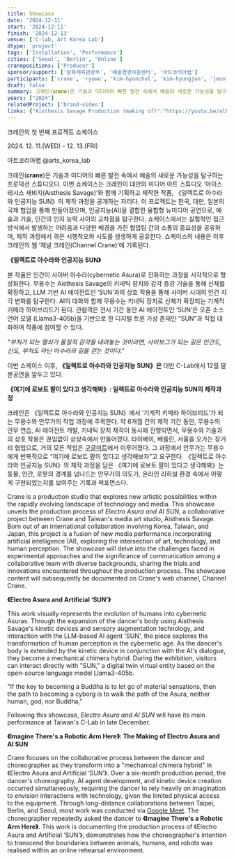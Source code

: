 ```yaml
---
title: Showcase
date: '2024-12-11'
start: '2024-12-11'
finish: '2024-12-13'
venue: ['C-lab, Art Korea Lab']
dtype: 'project'
tags: ['Installation', 'Performance']
cities: ['Seoul', 'Berlin', 'Online']
cranepositions: ['Producer']
sponsor/support: ['문화체육관광부', '예술경영지원센터', '아트코리아랩']
participants: ['crane', 'ryuwu', 'kim-hyunchul', 'kim-hyungjun', 'jeon-woosang', 'yuki-matsukura', 'nam-donghun', 'jung-daewon', 'lee-seungyoun']
draft: false
summary: 크레인(𝐜𝐫𝐚𝐧𝐞)은 기술과 미디어의 빠른 발전 속에서 예술의 새로운 가능성을 탐구하는 프로덕션 스튜디오다. 이번 쇼케이스는 크레인이 대만의 미디어 아트 스튜디오 ‘아이스테시스 새비지(Aisthesis Savage)’와 함께 기획하고 제작한 작품, 《일렉트로 아수라와 인공지능 SUN》의 제작 과정을 공개하는 자리다. 이 프로젝트는 한국, 대만, 일본의 국제 협업을 통해 만들어졌으며, 인공지능(AI)을 결합한 융합형 뉴미디어 공연으로, 예술과 기술, 인간의 인지 능력 사이의 교차점을 탐구한다. 쇼케이스에서는 실험적인 접근 방식에서 발생하는 어려움과 다양한 배경을 가진 협업팀 간의 소통의 중요성을 공유하며, 제작 과정에서 겪은 시행착오와 시도를 생생하게 공유한다. 쇼케이스의 내용은 이후 크레인의 웹 ‘채널 크레인(Channel Crane)’에 기록된다. 
years: ["2024"]
relatedProject: ['brand-video']
links: {"Aisthesis Savage Production (making of)":"https://youtu.be/alN8Gp69CCo?si=lNvm72ZbhulMgdIR","Choreography (making of)":"https://youtu.be/_EZ7XuLNjYk?si=hocZHL61p2g3o36J"}
---
```


크레인의 첫 번째 프로젝트 쇼케이스

2024\. 12. 11.(WED) - 12. 13.(FRI)

아트코리아랩 @arts_korea_lab


크레인(𝐜𝐫𝐚𝐧𝐞)은 기술과 미디어의 빠른 발전 속에서 예술의 새로운 가능성을 탐구하는 프로덕션 스튜디오다. 이번 쇼케이스는 크레인이 대만의 미디어 아트 스튜디오 ‘아이스테시스 새비지(Aisthesis Savage)’와 함께 기획하고 제작한 작품, 《일렉트로 아수라와 인공지능 SUN》의 제작 과정을 공개하는 자리다. 이 프로젝트는 한국, 대만, 일본의 국제 협업을 통해 만들어졌으며, 인공지능(AI)을 결합한 융합형 뉴미디어 공연으로, 예술과 기술, 인간의 인지 능력 사이의 교차점을 탐구한다. 쇼케이스에서는 실험적인 접근 방식에서 발생하는 어려움과 다양한 배경을 가진 협업팀 간의 소통의 중요성을 공유하며, 제작 과정에서 겪은 시행착오와 시도를 생생하게 공유한다. 쇼케이스의 내용은 이후 크레인의 웹 ‘채널 크레인(Channel Crane)’에 기록된다. 

**《일렉트로 아수라와 인공지능 SUN》**

본 작품은 인간이 사이버 아수라(cybernetic Asura)로 진화하는 과정을 시각적으로 형상화한다. 무용수는 Aisthesis Savage의 키네틱 장치와 감각 증강 기술을 통해 신체를 확장하고, LLM 기반 AI 에이전트인 ‘SUN’과의 상호 작용을 통해 사이버 시대의 인간 지각 변화를 탐구한다.  AI의 대화와 함께 무용수는 키네틱 장치로 신체가 확장되는 기계적 키메라 하이브리드가 된다. 관람객은 전시 기간 동안 AI 에이전트인 ‘SUN’은 오픈 소스 언어 모델 (Llama3-405b)을 기반으로 한 디지털 트윈 가상 존재인 "SUN"과 직접 대화하며 작품에 참여할 수 있다. 

*"부처가 되는 열쇠가 물질적 감각을 내려놓는 것이라면, 사이보그가 되는 길은 인간도, 신도, 부처도 아닌 아수라의 길을 걷는 것이다."*

이번 쇼케이스 이후, **《일렉트로 아수라와 인공지능 SUN》은** 대만 C-Lab에서 12월 말 본공연을 앞두고 있다. 

**《여기에 로보트 팔이 있다고 생각해봐》: 일렉트로 아수라와 인공지능 SUN의 제작과정** 

크레인은 《일렉트로 아수라와 인공지능 SUN》에서 ‘기계적 키메라 하이브리드’가 되는 무용수와 안무가의 작업 과정에 주목한다. 약 6개월 간의 제작 기간 동안, 무용수의 안무 연습, AI 에이전트 개발, 키네틱 장치 제작이 동시에 진행되면서, 무용수와 기술과의 상호 작용은 끊임없이 상상속에서 만들어졌다. 타이베이, 베를린, 서울을 오가는 장거리 협업으로, 거의 모든 작업은 [구글미트](https://meet.google.com/landing)에서 이루어졌다. 그 과정에서 안무가는 무용수에게 반복적으로 “여기에 로보트 팔이 있다고 생각해보자”고 요구한다. 《일렉트로 아수라와 인공지능 SUN》의 제작 과정을 담은 《여기에 로보트 팔이 있다고 생각해봐》는 동물, 인간, 로봇의 경계를 넘나드는 안무가의 의도가, 온라인 리허설 환경 속에서 어떻게 구현되었는지를 보여주는 기록과 퍼포먼스다. 

Crane is a production studio that explores new artistic possibilities within the rapidly evolving landscape of technology and media. This showcase unveils the production process of *Electro Asura and AI SUN*, a collaborative project between Crane and Taiwan's media art studio, Aisthesis Savage. Born out of an international collaboration involving Korea, Taiwan, and Japan, this project is a fusion of new media performance incorporating artificial intelligence (AI), exploring the intersection of art, technology, and human perception. The showcase will delve into the challenges faced in experimental approaches and the significance of communication among a collaborative team with diverse backgrounds, sharing the trials and innovations encountered throughout the production process. The showcase content will subsequently be documented on Crane's web channel, Channel Crane.

**《Electro Asura and Artificial ‘SUN’》**

This work visually represents the evolution of humans into cybernetic Asuras. Through the expansion of the dancer's body using Aisthesis Savage's kinetic devices and sensory augmentation technology, and interaction with the LLM-based AI agent 'SUN', the piece explores the transformation of human perception in the cybernetic age. As the dancer's body is extended by the kinetic device in conjunction with the AI's dialogue, they become a mechanical chimera hybrid. During the exhibition, visitors can interact directly with "SUN," a digital twin virtual entity based on the open-source language model Llama3-405b. 

"If the key to becoming a Buddha is to let go of material sensations, then the path to becoming a cyborg is to walk the path of the Asura, neither human, god, nor Buddha," 

 Following this showcase, *Electro Asura and AI SUN* will have its main performance at Taiwan's C-Lab in late December.

**《Imagine There's a Robotic Arm Here》: The Making of Electro Asura and AI SUN**

Crane focuses on the collaborative process between the dancer and choreographer as they transform into a "mechanical chimera hybrid" in 《Electro Asura and Artificial ‘SUN’》. Over a six-month production period, the dancer's choreography, AI agent development, and kinetic device creation occurred simultaneously, requiring the dancer to rely heavily on imagination to envision interactions with technology, given the limited physical access to the equipment. Through long-distance collaborations between Taipei, Berlin, and Seoul, most work was conducted via [Google Meet](https://meet.google.com/landing). The choreographer repeatedly asked the dancer to **《Imagine There's a Robotic Arm Here》.** This work is documenting the production process of 《Electro Asura and Artificial ‘SUN’》, demonstrates how the choreographer's intention to transcend the boundaries between animals, humans, and robots was realised within an online rehearsal environment.